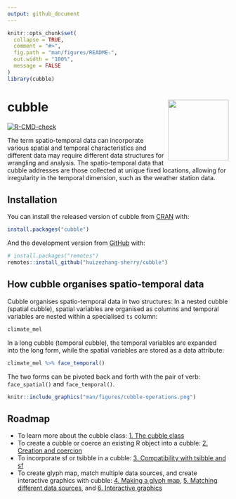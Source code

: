 ```yaml
---
output: github_document
---
```


<!-- README.md is generated from README.Rmd. Please edit that file -->

```r
knitr::opts_chunk$set(
  collapse = TRUE,
  comment = "#>",
  fig.path = "man/figures/README-",
  out.width = "100%",
  message = FALSE
)
library(cubble)
```

# cubble <a href='https://huizezhang-sherry.github.io/cubble/'><img src='man/figures/logo.svg' align="right" height="138.5" /></a>

<!-- badges: start -->
[![R-CMD-check](https://github.com/huizezhang-sherry/cubble/workflows/R-CMD-check/badge.svg)](https://github.com/huizezhang-sherry/cubble/actions)
<!-- badges: end -->

The term spatio-temporal data can incorporate various spatial and temporal characteristics and different data may require different data structures for wrangling and analysis. The spatio-temporal data that cubble addresses are those collected at unique fixed locations, allowing for irregularity in the temporal dimension, such as the weather station data. 

## Installation

You can install the released version of cubble from [CRAN](https://CRAN.R-project.org) with:

``` r
install.packages("cubble")
```

And the development version from [GitHub](https://github.com/) with:

``` r
# install.packages("remotes")
remotes::install_github("huizezhang-sherry/cubble")
```

## How cubble organises spatio-temporal data

Cubble organises spatio-temporal data in two structures: In a nested cubble (spatial cubble), spatial variables are organised as columns and temporal variables are nested within a specialised `ts` column: 

```r
climate_mel
```

In a long cubble (temporal cubble), the temporal variables are expanded into the long form, while the spatial variables are stored as a data attribute: 

```r
climate_mel %>% face_temporal()
```

The two forms can be pivoted back and forth with the pair of verb: `face_spatial()` and `face_temporal()`.

```r
knitr::include_graphics("man/figures/cubble-operations.png")
```


## Roadmap

  * To learn more about the cubble class: [1. The cubble class](https://huizezhang-sherry.github.io/cubble/articles/cb1class.html)
  * To create a cubble or coerce an existing R object into a cubble: [2. Creation and coercion](https://huizezhang-sherry.github.io/cubble/articles/cb2create.html)
  * To incorporate sf or tsibble in a cubble: [3. Compatibility with tsibble and sf](https://huizezhang-sherry.github.io/cubble/articles/cb3tsibblesf.html)
  * To create glyph map, match multiple data sources, and create interactive graphics with cubble: [4. Making a glyph map](https://huizezhang-sherry.github.io/cubble/articles/cb4glyph.html), [5. Matching different data sources](https://huizezhang-sherry.github.io/cubble/articles/cb5match.html), and [6. Interactive graphics](https://huizezhang-sherry.github.io/cubble/articles/cb6interactive.html)
